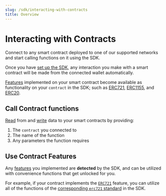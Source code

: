 ```yaml
---
slug: /sdk/interacting-with-contracts
title: Overview
---
```



# Interacting with Contracts

<div className="heroGrid">
  
<div>

Connect to any smart contract deployed to one of our
supported networks and start calling functions on it using the SDK.

Once you have [set up the SDK](/sdk/set-up-the-sdk/frontend), any interaction
you make with a smart contract will be made from the connected wallet automatically.

[Features](/contractkit/features) implemented on your smart contract become
available as functionality on your `contract` in the SDK; such as
[ERC721](/sdk/interacting-with-contracts/erc721),
[ERC1155](/sdk/interacting-with-contracts/erc1155), and
[ERC20](/sdk/interacting-with-contracts/erc20).

<div className="row" style={{ marginBottom: 24 }}>
  <div className="col col--12" style={{ padding: 8 }}>
    <QuickstartCard
      name="Connect to a Contract"
      link="/sdk/interacting-with-contracts/custom-contracts/getting-a-contract"
      image="/assets/icons/sdks.png"
    />
  </div>
</div>

</div>

<div className="heroGridImageContainer">
  <ThemedImage
    sources={{
      light: "/assets/sdk.png",
      dark: "/assets/sdk.png",
    }}
    className="heroGridImage"
    alt="web3sdkio dashboard"
  />
</div>

</div>

## Call Contract functions

[Read](/sdk/interacting-with-contracts/custom-contracts/using-contracts#read-contract-data) from
and [write](/sdk/interacting-with-contracts/custom-contracts/using-contracts#write-transactions)
data to your smart contracts by providing:

1. The `contract` you connected to
2. The name of the function
3. Any parameters the function requires

<div className="row" style={{ marginBottom: 24 }}>
  <div className="col col--12" style={{ padding: 8 }}>
    <QuickstartCard
      name="Calling Contract Functions"
      link="/sdk/interacting-with-contracts/custom-contracts/using-contracts"
      image="/assets/icons/sdks.png"
    />
  </div>
</div>

## Use Contract Features

Any [features](/contractkit/features) you implemented are **detected** by the SDK,
and can be utilized with convenience functions that get unlocked for you.

For example, if your contract implements the [`ERC721`](/contractkit/erc721) feature,
you can utilize all of the functions of the [corresponding `erc721` standard](/sdk/interacting-with-contracts/erc721)
in the SDK.

<div className="row" style={{ marginBottom: 24 }}>
  <div className="col col--4" style={{ padding: 8 }}>
    <QuickstartCard
      name="ERC721 Features"
      link="/sdk/interacting-with-contracts/erc721"
      image="/assets/icons/nft.png"
    />
  </div>
  <div className="col col--4" style={{ padding: 8 }}>
    <QuickstartCard
      name="ERC1155 Features"
      link="/sdk/interacting-with-contracts/erc1155"
      image="/assets/icons/edition.png"
    />
  </div>
  <div className="col col--4" style={{ padding: 8 }}>
    <QuickstartCard
      name="ERC20 Features"
      link="/sdk/interacting-with-contracts/erc20"
      image="/assets/icons/token.png"
    />
  </div>
</div>
